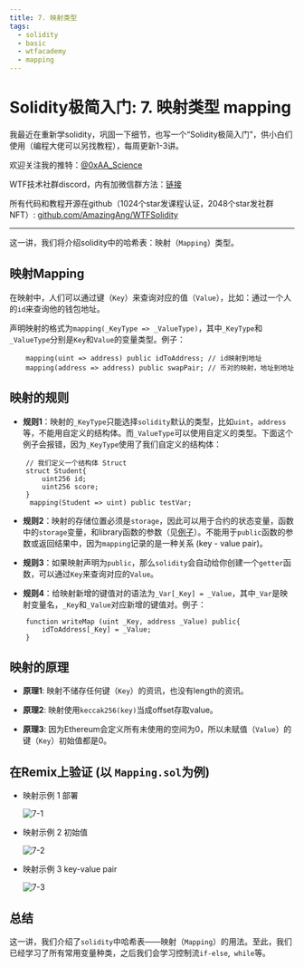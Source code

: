 ```yaml
---
title: 7. 映射类型
tags:
  - solidity
  - basic
  - wtfacademy
  - mapping
---
```



# Solidity极简入门: 7. 映射类型 mapping

<QuizProgress courseId={SOLIDITY_COURSE_ID} lessonId={SOLIDITY_BASIC_LESSON_ID_7}></QuizProgress>

我最近在重新学solidity，巩固一下细节，也写一个“Solidity极简入门”，供小白们使用（编程大佬可以另找教程），每周更新1-3讲。

欢迎关注我的推特：[@0xAA_Science](https://twitter.com/0xAA_Science)

WTF技术社群discord，内有加微信群方法：[链接](https://discord.gg/5akcruXrsk)

所有代码和教程开源在github（1024个star发课程认证，2048个star发社群NFT）: [github.com/AmazingAng/WTFSolidity](https://github.com/AmazingAng/WTFSolidity)

-----

这一讲，我们将介绍solidity中的哈希表：映射（`Mapping`）类型。

## 映射Mapping
在映射中，人们可以通过键（`Key`）来查询对应的值（`Value`），比如：通过一个人的`id`来查询他的钱包地址。

声明映射的格式为`mapping(_KeyType => _ValueType)`，其中`_KeyType`和`_ValueType`分别是`Key`和`Value`的变量类型。例子：
```solidity
    mapping(uint => address) public idToAddress; // id映射到地址
    mapping(address => address) public swapPair; // 币对的映射，地址到地址
```  
## 映射的规则
- **规则1**：映射的`_KeyType`只能选择`solidity`默认的类型，比如`uint`，`address`等，不能用自定义的结构体。而`_ValueType`可以使用自定义的类型。下面这个例子会报错，因为`_KeyType`使用了我们自定义的结构体：
```solidity
    // 我们定义一个结构体 Struct
    struct Student{
        uint256 id;
        uint256 score; 
    }
     mapping(Student => uint) public testVar;
```
- **规则2**：映射的存储位置必须是`storage`，因此可以用于合约的状态变量，函数中的`storage`变量，和library函数的参数（见[例子](https://github.com/ethereum/solidity/issues/4635)）。不能用于`public`函数的参数或返回结果中，因为`mapping`记录的是一种关系 (key - value pair)。

- **规则3**：如果映射声明为`public`，那么`solidity`会自动给你创建一个`getter`函数，可以通过`Key`来查询对应的`Value`。

- **规则4**：给映射新增的键值对的语法为`_Var[_Key] = _Value`，其中`_Var`是映射变量名，`_Key`和`_Value`对应新增的键值对。例子：
```solidity
    function writeMap (uint _Key, address _Value) public{
        idToAddress[_Key] = _Value;
    }
```
## 映射的原理
- **原理1**: 映射不储存任何键（`Key`）的资讯，也没有length的资讯。

- **原理2**: 映射使用`keccak256(key)`当成offset存取value。

- **原理3**: 因为Ethereum会定义所有未使用的空间为0，所以未赋值（`Value`）的键（`Key`）初始值都是0。

## 在Remix上验证 (以 `Mapping.sol`为例)
- 映射示例 1 部署

    ![7-1](./img/7-1.jpg)

- 映射示例 2 初始值

    ![7-2](./img/7-2.jpg)

- 映射示例 3 key-value pair

    ![7-3](./img/7-3.jpg)



## 总结
这一讲，我们介绍了`solidity`中哈希表——映射（`Mapping`）的用法。至此，我们已经学习了所有常用变量种类，之后我们会学习控制流`if-else`,` while`等。

<QuizForm courseId={SOLIDITY_COURSE_ID} lessonId={SOLIDITY_BASIC_LESSON_ID_7}></QuizForm>
